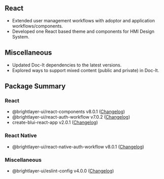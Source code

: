 
## React

- Extended user management workflows with adoptor and application workflows/components.
- Developed one React based theme and components for HMI Design System.

## Miscellaneous

- Updated Doc-It dependencies to the latest versions.
- Explored ways to support mixed content (public and private) in Doc-It.

## Package Summary

### React

- @brightlayer-ui/react-components v8.0.1 ([Changelog](https://github.com/etn-ccis/blui-react/blob/master/packages/component-library/CHANGELOG.md))
- @brightlayer-ui/react-auth-workflow v7.0.2 ([Changelog](https://github.com/etn-ccis/blui-react/blob/master/packages/login-workflow/CHANGELOG.md))
- create-blui-react-app v2.0.1 ([Changelog](https://github.com/etn-ccis/blui-react/blob/master/packages/cli-templates/CHANGELOG.md))

### React Native

- @brightlayer-ui/react-native-auth-workflow v8.0.1 ([Changelog](https://github.com/etn-ccis/blui-react-native/blob/master/packages/auth-workflows/CHANGELOG.md))

### Miscellaneous

- @brightlayer-ui/eslint-config v4.0.0 ([Changelog](https://github.com/etn-ccis/blui-code-standards/blob/dev/eslint-config/CHANGELOG.md))
